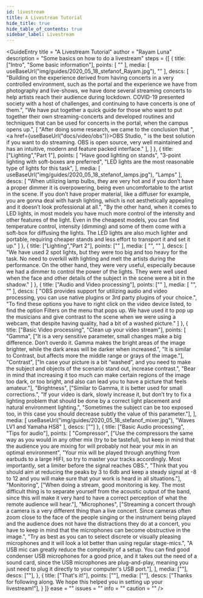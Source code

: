 ```yaml
---
id: livestream
title: A Livestream Tutorial
hide_title: true
hide_table_of_contents: true
sidebar_label: Livestream
---
```


<GuideEntry 
    title = "A Livestream Tutorial" 
    author = "Rayam Luna" 
    description = "Some basics on how to do a livestream"
    steps = {[
        {
            title: ["Intro", "Some basic information"],
            points: [
                ""
            ],
            media: [
                useBaseUrl("img/guides/2020_05_18_stefanof_Rayam.jpg"),
                ""
            ],
            descs: [
                "Building on the experience derived from having concerts in a very controlled environment, such as the portal and the experience we have from photography and live-shows, we have done several streaming concerts to help artists reach their audience during lockdown. COVID-19 presented society with a host of challenges, and continuing to have concerts is one of them.",
                "We have put together a quick guide for those who want to put together their own streaming-concerts and developed routines and techniques that can be used for concerts in the portal, when the campus opens up.",
                [ "After doing some research, we came to the conclusion that ", <a href={useBaseUrl("docs/video/obs")}>OBS Studio</a>, " is the best solution if you want to do streaming. OBS is open source, very well maintained and has an intuitive, modern and feature packed interface." ],
            ]
        },
        {
            title: ["Lighting","Part 1"],
            points: [
                "Have good lighting on stands",
                "3-point lighting with soft-boxes are preferred",
                "LED lights are the most reasonable type of lights for this task",
            ],
            media: [
                useBaseUrl("img/guides/2020_05_18_stefanof_lamps.jpg"),
                "Lamps"
            ],
            descs: [
                "When utilizing lamp bulbs, they are very hot and if you don’t have a proper dimmer it is overpowering, being even uncomfortable to the artist in the scene. If you don’t have proper material, like a diffuser for example, you are gonna deal with harsh lighting, which is not aesthetically appealing and it doesn’t look professional at all.",
                "By the other hand, when it comes to LED lights, in most models you have much more control of the intensity and other features of the light. Even in the cheapest models, you can find temperature control, intensity (dimming) and some of them come with a soft-box for diffusing the lights. The LED lights are also much lighter and portable, requiring cheaper stands and less effort to transport it and set it up."
            ]
        },
            {
            title: ["Lighting","Part 2"],
            points: [""
            ],
            media: [
                "",
                ""
            ],
            descs: [
                "We have used 2 spot lights, but they were too big and too heavy for the task. No need to overkill with lighting and melt the artists during the performance. On the other hand, they were very useful, especially because we had a dimmer to control the power of the lights. They were well used when the face and other details of the subject in the scene were a bit in the shadow."
            ]
        },
        {
            title: ["Audio and Video processing"],
            points: [""
            ],
            media: [
                "",
                ""
            ],
            descs: [
                "OBS provides support for utilizing audio and video processing, you can use native plugins or 3rd party plugins of your choice.",
                "To find these options you have to right click on the video device listed, to find the option Filters on the menu that pops up. We have used it to pop up the musicians and give contrast to the scene when we were using a webcam, that despite having quality, had a bit of a washed picture."
            ]
        },
        {
            title: ["Basic Video processing", "Clean up your video stream"],
            points: [
                    "Gamma",
                        ["It is a very sensitive parameter, small changes make a big difference. Don’t overdo it. Gamma makes the bright areas of the image brighter, while the dark areas will be darker when increased.",
                        "It is similar to Contrast, but affects more the middle range or grays of the image."],
                    "Contrast", 
                        ["In case your picture is a bit “washed”, and you need to make the subject and objects of the scenario stand out, increase contrast.",
                        "Bear in mind that increasing it too much can make certain regions of the image too dark, or too bright, and also can lead you to have a picture that feels amateur."],
                    "Brightness",
                        ["Similar to Gamma, it is better used for small corrections.",
                        "If your video is dark, slowly increase it, but don’t try to fix a lighting problem that should be done by a correct light placement and natural environment lighting.",
                        "Sometimes the subject can be too exposed too, in this case you should decrease subtly the value of this parameter."],
                    ],
            media: [
                useBaseUrl("img/guides/2020_05_18_stefanof_mixer.jpg"),
                "Waves LV1 and Yamaha HS8"
            ],
            descs: [""]
        },
        {
            title: ["Basic Audio processing", "Tips for audio"],
            points: [
                "Compressor",
                    ["Use the compressors the same way as you would in any other mix (try to be tasteful), but keep in mind that the audience you are mixing for will probably not hear your mix in an optimal environment",
                    "Your mix will be played through anything from earbuds to a large HIFI, so try to master your tracks accordingly. Most importantly, set a limiter before the signal reaches OBS.",
                    "Think that you should aim at reducing the peaks by 3 to 6db and keep a steady signal at -8 to 12 and you will make sure that your work is heard in all situations."],
                "Monitoring",
                    ["When doing a stream, good monitoring is key. The most difficult thing is to separate yourself from the acoustic output of the band, since this will make it very hard to have a correct perception of what the remote audience will hear."],
                "Microphones",
                    ["Streaming a concert through a camera is a very different thing than a live concert. Since cameras often zoom close to the face of the people singing or the instrument being played and the audience does not have the distractions they do at a concert, you have to keep in mind that the microphones can become obstructive in the image.",
                    "Try as best as you can to select discrete or visually pleasing microphones and it will look a lot better than using regular stage-mics.",
                    "A USB mic can greatly reduce the complexity of a setup. You can find good condenser USB microphones for a good price, and it takes out the need of a sound card, since the USB microphones are plug-and-play, meaning you just need to plug it directly to your computer's USB port."],
                ],
            media: [""],
            descs: [""],
        },
        {
            title: ["That's it!"],
            points: [""],
            media: [""],
            descs: ["Thanks for following along. We hope this helped you in setting up your livestream!"],
        }
    ]}
    ease = ""
    issues = ""
    info = ""
    caution = ""
/>